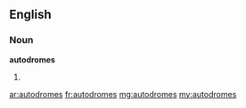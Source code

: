 ==English==

===Noun===
'''autodromes'''

# {{plural of|autodrome}}

[[ar:autodromes]]
[[fr:autodromes]]
[[mg:autodromes]]
[[my:autodromes]]